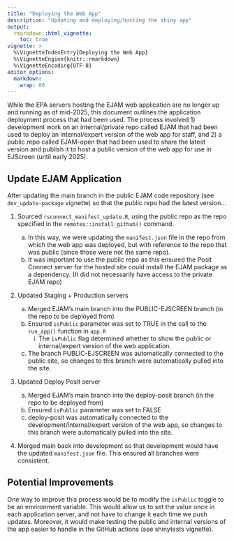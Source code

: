 ```yaml
---
title: "Deploying the Web App"
description: "Updating and deploying/hosting the shiny app"
output: 
  rmarkdown::html_vignette:
    toc: true
vignette: >
  %\VignetteIndexEntry{Deploying the Web App}
  %\VignetteEngine{knitr::rmarkdown}
  %\VignetteEncoding{UTF-8}
editor_options:
  markdown:
    wrap: 80
---
```


While the EPA servers hosting the EJAM web application are no longer up and running as of mid-2025, this document outlines the application deployment process that had been used. The process involved 1) development work on an internal/private repo called EJAM that had been used to deploy an internal/expert version of the web app for staff, and 2) a public repo called EJAM-open that had been used to share the latest version and publish it to host a public version of the web app for use in EJScreen (until early 2025).

## Update EJAM Application

After updating the main branch in the public EJAM code repository (see `dev_update-package` vignette) so that the public repo had the latest version...

1.  Sourced `rsconnect_manifest_update.R`, using the public repo as the repo specified in the `remotes::install_github()` command.

    a.  In this way, we were updating the `manifest.json` file in the repo from which the web app was deployed, but with reference to the repo that was public (since those were not the same repo).
    b.  It was important to use the public repo as this ensured the Posit Connect server for the hosted site could install the EJAM package as a dependency. (It did not necessarily have access to the private EJAM repo)

2.  Updated Staging + Production servers

    a.  Merged EJAM's main branch into the PUBLIC-EJSCREEN branch (in the repo to be deployed from)
    b.  Ensured `isPublic` parameter was set to TRUE in the call to the `run_app()` function in `app.R`
        i.  The `isPublic` flag determined whether to show the public or internal/expert version of the web application.
    c.  The branch PUBLIC-EJSCREEN was automatically connected to the public site, so changes to this branch were automatically pulled into the site.

3.  Updated Deploy Posit server

    a.  Merged EJAM's main branch into the deploy-posit branch (in the repo to be deployed from)
    b.  Ensured `isPublic` parameter was set to FALSE
    c.  deploy-posit was automatically connected to the development/internal/expert version of the web app, so changes to this branch were automatically pulled into the site.

4.  Merged main back into development so that development would have the updated `manifest.json` file. This ensured all branches were consistent.

## Potential Improvements

One way to improve this process would be to modify the `isPublic` toggle to be an environment variable. This would allow us to set the value once in each application server, and not have to change it each time we push updates. Moreover, it would make testing the public and internal versions of the app easier to handle in the GitHub actions (see shinytests vignette).
